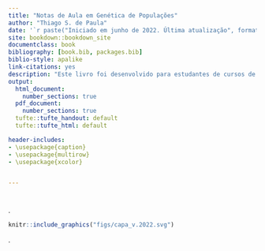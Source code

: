 ```yaml
--- 
title: "Notas de Aula em Genética de Populações"
author: "Thiago S. de Paula"
date: '`r paste("Iniciado em junho de 2022. Última atualização", format(Sys.Date(),"%B de %Y", locale = "pt_BR"))`'
site: bookdown::bookdown_site
documentclass: book
bibliography: [book.bib, packages.bib]
biblio-style: apalike
link-citations: yes
description: "Este livro foi desenvolvido para estudantes de cursos de Genética de Populações da Graduação e Pós-Graduação."
output:
  html_document:
    number_sections: true
  pdf_document:
    number_sections: true
  tufte::tufte_handout: default
  tufte::tufte_html: default

header-includes: 
- \usepackage{caption}
- \usepackage{multirow}
- \usepackage{xcolor}


---
```



# {-}

.\linebreak
```r
knitr::include_graphics("figs/capa_v.2022.svg")
```
.\linebreak


